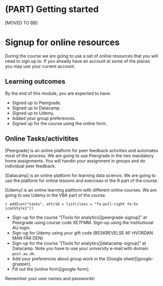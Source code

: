 ```r
```

# (PART) Getting started  {-} 

[MOVED TO BB]

# Signup for online resources {#sec-signup}

During the course we are going to use a set of online resources that you will need to sign up to. If you already have an account at some of the places you may use your current account.

## Learning outcomes

By the end of this module, you are expected to have:

* Signed up to Peergrade.
* Signed up to Datacamp.
<!-- * Signed up to GitHub. -->
* Signed up to Udemy.
* Added your group preferences.
* Signed up for the course using the online form.

## Online Tasks/activitites

[Peergrade] is an online platform for peer feedback activities and automates most of the process. We are going to use Peergrade in the two mandatory home assignments. You will handin your assignment in groups and do individual peer feedback.

[Datacamp] is an online platform for learning data science. We are going to use the platform for online lessons and exercises in the R part of the course.

[Udemy] is an online learning platform with different online courses. We are going to use Udemy in the VBA part of the course. 

<div class = "boxTask">
`r addIcon("tasks", attrib = list(class = "fa-pull-right fa-5x iconStyle1"))`  

   * Sign-up for the course "[Tools for analytics][peergrade-signup]" at Peergrade using course code XE7FMM. Sign-up using the institutional AU login.
   * Sign-up for Udemy using your gift code (BESKREVELSE AF HVORDAN MAN FÅR DEN)
   * Sign-up for the course "[Tools for analytics][datacamp-signup]" at Datacamp. Note you have to use your university e-mail with domain `post.au.dk`.
   * Add your preferences about group work in the [Google sheet][google-grupper]. 
   * Fill out the [online form][google-form].
</div>

Remember your user names and passwords!




<!-- ## Exercises -->

<!-- <div class = "boxExercise"> -->
<!-- `r addIcon("laptop-code", attrib = list(class = "fa-pull-right fa-5x iconStyle1"))`   -->

<!-- **Exercise 1** -->
<!-- asdf asdlfkj sdfklj fsdjka æ -->

<!--    1. sdf -->
<!--    2. edasf -->

<!-- **Exercise 2** -->
<!-- asdfav sdaf sdhj sdjkahdf jkhasdkjæsdfh asjf -->

<!--    1. sdf -->
<!--    2. sdf -->
<!-- </div> -->


<!-- `r addIcon("file-code", attrib = list(class = "fa-pull-right fa-5x iconStyle1"))` -->
<!-- `r addIcon("code", attrib = list(class = "fa-pull-right fa-5x iconStyle1"))` -->
<!-- `r addIcon("external-link-alt", attrib = list(class = "fa-pull-right fa-5x iconStyle1"))` -->

<!-- ## Resources -->